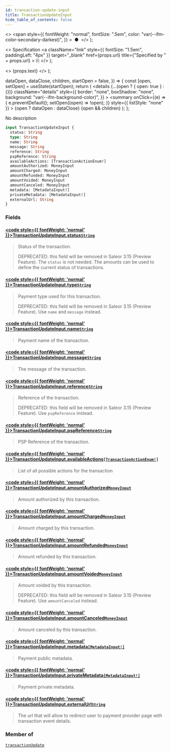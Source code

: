 ```yaml
---
id: transaction-update-input
title: TransactionUpdateInput
hide_table_of_contents: false
---
```


  <>
    <span
      style={{
        fontWeight: "normal",
        fontSize: ".5em",
        color: "var(--ifm-color-secondary-darkest)",
      }}
    >
      &nbsp;●&nbsp;
    </span>
  </>
);

  <>
    Specification
    <a
      className="link"
      style={{ fontSize: "1.5em", paddingLeft: "4px" }}
      target="\_blank"
      href={props.url}
      title={"Specified by " + props.url}
    >
      ⎘
    </a>
  </>
);

  <>
    <span className={props.class}>{props.text}</span>
  </>
);


  dataOpen,
  dataClose,
  children,
  startOpen = false,
}) => {
  const [open, setOpen] = useState(startOpen);
  return (
    <details
      {...(open ? { open: true } : {})}
      className="details"
      style={{
        border: "none",
        boxShadow: "none",
        background: "var(--ifm-background-color)",
      }}
    >
      <summary
        onClick={(e) => {
          e.preventDefault();
          setOpen((open) => !open);
        }}
        style={{ listStyle: "none" }}
      >
        {open ? dataOpen : dataClose}
      </summary>
      {open && children}
    </details>
  );
};

No description

```graphql
input TransactionUpdateInput {
  status: String
  type: String
  name: String
  message: String
  reference: String
  pspReference: String
  availableActions: [TransactionActionEnum!]
  amountAuthorized: MoneyInput
  amountCharged: MoneyInput
  amountRefunded: MoneyInput
  amountVoided: MoneyInput
  amountCanceled: MoneyInput
  metadata: [MetadataInput!]
  privateMetadata: [MetadataInput!]
  externalUrl: String
}
```

### Fields

#### [<code style={{ fontWeight: 'normal' }}>TransactionUpdateInput.<b>status</b></code>](#)<Bullet />[`String`](../../../api-reference/miscellaneous/scalars/string) <Badge class="badge badge--secondary" text="scalar"/>

> Status of the transaction.
>
> DEPRECATED: this field will be removed in Saleor 3.15 (Preview Feature). The `status` is not needed. The amounts can be used to define the current status of transactions.

#### [<code style={{ fontWeight: 'normal' }}>TransactionUpdateInput.<b>type</b></code>](#)<Bullet />[`String`](../../../api-reference/miscellaneous/scalars/string) <Badge class="badge badge--secondary" text="scalar"/>

> Payment type used for this transaction.
>
> DEPRECATED: this field will be removed in Saleor 3.15 (Preview Feature). Use `name` and `message` instead.

#### [<code style={{ fontWeight: 'normal' }}>TransactionUpdateInput.<b>name</b></code>](#)<Bullet />[`String`](../../../api-reference/miscellaneous/scalars/string) <Badge class="badge badge--secondary" text="scalar"/>

> Payment name of the transaction.
>
> <Badge text="Added in Saleor 3.13" class="secondary margin-bottom--sm" />

#### [<code style={{ fontWeight: 'normal' }}>TransactionUpdateInput.<b>message</b></code>](#)<Bullet />[`String`](../../../api-reference/miscellaneous/scalars/string) <Badge class="badge badge--secondary" text="scalar"/>

> The message of the transaction.
>
> <Badge text="Added in Saleor 3.13" class="secondary margin-bottom--sm" />

#### [<code style={{ fontWeight: 'normal' }}>TransactionUpdateInput.<b>reference</b></code>](#)<Bullet />[`String`](../../../api-reference/miscellaneous/scalars/string) <Badge class="badge badge--secondary" text="scalar"/>

> Reference of the transaction.
>
> DEPRECATED: this field will be removed in Saleor 3.15 (Preview Feature). Use `pspReference` instead.

#### [<code style={{ fontWeight: 'normal' }}>TransactionUpdateInput.<b>pspReference</b></code>](#)<Bullet />[`String`](../../../api-reference/miscellaneous/scalars/string) <Badge class="badge badge--secondary" text="scalar"/>

> PSP Reference of the transaction.
>
> <Badge text="Added in Saleor 3.13" class="secondary margin-bottom--sm" />

#### [<code style={{ fontWeight: 'normal' }}>TransactionUpdateInput.<b>availableActions</b></code>](#)<Bullet />[`[TransactionActionEnum!]`](../../../api-reference/payments/enums/transaction-action-enum) <Badge class="badge badge--secondary" text="list"/> <Badge class="badge badge--secondary" text="enum"/>

> List of all possible actions for the transaction

#### [<code style={{ fontWeight: 'normal' }}>TransactionUpdateInput.<b>amountAuthorized</b></code>](#)<Bullet />[`MoneyInput`](../../../api-reference/miscellaneous/inputs/money-input) <Badge class="badge badge--secondary" text="input"/>

> Amount authorized by this transaction.

#### [<code style={{ fontWeight: 'normal' }}>TransactionUpdateInput.<b>amountCharged</b></code>](#)<Bullet />[`MoneyInput`](../../../api-reference/miscellaneous/inputs/money-input) <Badge class="badge badge--secondary" text="input"/>

> Amount charged by this transaction.

#### [<code style={{ fontWeight: 'normal' }}>TransactionUpdateInput.<b>amountRefunded</b></code>](#)<Bullet />[`MoneyInput`](../../../api-reference/miscellaneous/inputs/money-input) <Badge class="badge badge--secondary" text="input"/>

> Amount refunded by this transaction.

#### [<code style={{ fontWeight: 'normal' }}>TransactionUpdateInput.<b>amountVoided</b></code>](#)<Bullet />[`MoneyInput`](../../../api-reference/miscellaneous/inputs/money-input) <Badge class="badge badge--secondary" text="input"/>

> Amount voided by this transaction.
>
> DEPRECATED: this field will be removed in Saleor 3.15 (Preview Feature). Use `amountCanceled` instead.

#### [<code style={{ fontWeight: 'normal' }}>TransactionUpdateInput.<b>amountCanceled</b></code>](#)<Bullet />[`MoneyInput`](../../../api-reference/miscellaneous/inputs/money-input) <Badge class="badge badge--secondary" text="input"/>

> Amount canceled by this transaction.
>
> <Badge text="Added in Saleor 3.13" class="secondary margin-bottom--sm" />

#### [<code style={{ fontWeight: 'normal' }}>TransactionUpdateInput.<b>metadata</b></code>](#)<Bullet />[`[MetadataInput!]`](../../../api-reference/miscellaneous/inputs/metadata-input) <Badge class="badge badge--secondary" text="list"/> <Badge class="badge badge--secondary" text="input"/>

> Payment public metadata.

#### [<code style={{ fontWeight: 'normal' }}>TransactionUpdateInput.<b>privateMetadata</b></code>](#)<Bullet />[`[MetadataInput!]`](../../../api-reference/miscellaneous/inputs/metadata-input) <Badge class="badge badge--secondary" text="list"/> <Badge class="badge badge--secondary" text="input"/>

> Payment private metadata.

#### [<code style={{ fontWeight: 'normal' }}>TransactionUpdateInput.<b>externalUrl</b></code>](#)<Bullet />[`String`](../../../api-reference/miscellaneous/scalars/string) <Badge class="badge badge--secondary" text="scalar"/>

> The url that will allow to redirect user to payment provider page with transaction event details.
>
> <Badge text="Added in Saleor 3.13" class="secondary margin-bottom--sm" />

### Member of

[`transactionUpdate`](../../../api-reference/payments/mutations/transaction-update) <Badge class="badge badge--secondary" text="mutation"/>
